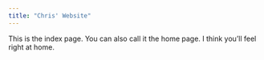 ```yaml
---
title: "Chris' Website"
---
```


This is the index page. You can also call it the home page. I think you'll feel right at home. 



